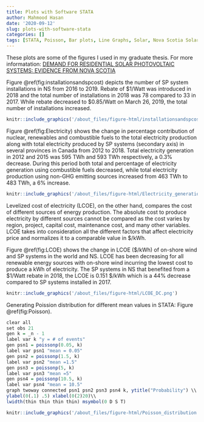 ```yaml
---
title: Plots with Software STATA
author: Mahmood Hasan
date: '2020-09-12'
slug: plots-with-software-stata
categories: []
tags: [STATA, Poisson, Bar plots, Line Graphs, Solar, Nova Scotia Solar Energy]
---
```

These plots are some of the figures I used in my graduate thesis. For more informatation: [DEMAND FOR RESIDENTIAL SOLAR PHOTOVOLTAIC SYSTEMS: EVIDENCE FROM NOVA SCOTIA](/pdf/Hasan-Mahmood-MA-ECON-April-2020.pdf)

Figure \@ref(fig:installationsandspcost) depicts the number of SP system installations in NS from 2016 to 2019. Rebate of \$1/Watt was introduced in 2018 and the total number
of installations in 2018 was 78 compared to 33 in 2017. While rebate decreased to
\$0.85/Watt on March 26, 2019, the total number of installations increased.


```r
knitr::include_graphics('/about_files/figure-html/installationsandspcost_for_data.png')
``` 

Figure \@ref(fig:Electricity) shows the change in percentage contribution of nuclear, renewables and combustible fuels to the total electricity production along with total electricity
produced by SP systems (secondary axis) in several provinces in Canada from 2012
to 2018. Total electricity generation in 2012 and 2015 was 595 TWh and 593 TWh respectively, a 0.3\% decrease. During this period both total and percentage of electricity
generation using combustible fuels decreased, while total electricity production
using non-GHG emitting sources increased from 463 TWh to 483 TWh, a 6\% increase.

```r
knitr::include_graphics('/about_files/figure-html/Electricity_generation.png')
``` 


Levelized cost of electricity (LCOE), on the other hand, compares the cost of
different sources of energy production. The absolute cost to produce electricity by
different sources cannot be compared as the cost varies by region, project, capital
cost, maintenance cost, and many other variables. LCOE takes into consideration
all the different factors that affect electricity price and normalizes it to a comparable
value in \$/kWh.

Figure \@ref(fig:LCOE) shows the change in LCOE (\$/kWh) of on-shore wind and SP systems
in the world and NS. LCOE has been decreasing for all renewable energy sources with on-shore wind incurring the lowest cost to produce a kWh of electricity. The
SP systems in NS that benefited from a \$1/Watt rebate in 2018, the LCOE is 0.151
\$/kWh which is a 44% decrease compared to SP systems installed in 2017.


```r
knitr::include_graphics('/about_files/figure-html/LCOE_DC.png')
``` 

Generating Poission distribution for different mean values in STATA: Figure \@ref(fig:Poisson).
```r{}
clear all
set obs 21
gen k = _n - 1
label var k "y = # of events"
gen psn1 = poissonp(0.05, k)
label var psn1 "mean = 0.05"
gen psn2 = poissonp(1.5, k)
label var psn2 "mean =1.5"
gen psn3 = poissonp(5, k)
label var psn3 "mean =5"
gen psn4 = poissonp(10.5, k)
label var psn4 "mean = 10.5"
graph twoway connected psn1 psn2 psn3 psn4 k, ytitle("Probability") \\
ylabel(0(.1) .5) xlabel(0(2)20)\\
lwidth(thin thin thin thin) msymbol(0 D S T)
```

```r
knitr::include_graphics('/about_files/figure-html/Poisson_distribution.png')
``` 